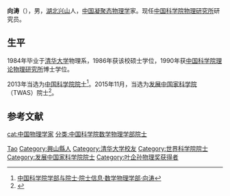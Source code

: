 {{Otheruses|other=名为向涛的其他人物|向涛}}
{{Infobox person
| 姓名     = 向涛
| 图像     = 
| 图像说明 = 
| 出生日期 = {{birth date and age|1963|4|12}}
| 出生地   = [[湖北省|湖北省]][[兴山县|兴山县]]
| 死亡日期 = 
| 死亡地   = 
| 国籍       = {{PRC}}
| 籍贯       = 
| 别名     = 
| 知名于   = 
| 职业     = 凝聚态理论研究
| 母校 = [[清华大学|清华大学]]
}}

'''向涛'''（{{bd|1963年|4月12日||}}），男，[[湖北|湖北]][[兴山县|兴山]]人，[[中华人民共和国|中国]][[凝聚态物理学|凝聚态物理学]]家。现任[[中国科学院物理研究所|中国科学院物理研究所]]研究员。

== 生平 ==
1984年毕业于[[清华大学|清华大学]]物理系，1986年获该校硕士学位，1990年获[[中国科学院理论物理研究所|中国科学院理论物理研究所]]博士学位。

2013年当选为[[中国科学院院士|中国科学院院士]]<ref>[http://sourcedb.cas.cn/sourcedb_ad_cas/zw2/ysxx_xxbwz/sxwlxb/201312/t20131219_4001989.html/ 中国科学院学部与院士·院士信息·数学物理学部·向涛]{{dead link|date=2017年12月 |bot=InternetArchiveBot |fix-attempted=yes }}</ref>。2015年11月，当选为[[发展中国家科学院|发展中国家科学院]]（TWAS）院士<ref>{{cite news|title=12位中国大陆科学家当选TWAS院士|url=http://news.sciencenet.cn/htmlnews/2015/11/332328.shtm|accessdate=2015-11-23|newspaper=科学网|archive-date=2015-11-24|archive-url=https://web.archive.org/web/20151124074216/http://news.sciencenet.cn/htmlnews/2015/11/332328.shtm|dead-url=no}}</ref>。

== 参考文献 ==
{{reflist}}

{{中国科学家小作品}}
{{中国科学院数学物理学部院士}}

{{Authority control}}
{{DEFAULTSORT:Xiang tao}}
[[Category:向姓|Tao]]
[[Category:興山縣人|Category:興山縣人]]
[[cat:中国物理学家|cat:中国物理学家]]
[[Category:清华大学校友|Category:清华大学校友]]
[[分类:中国科学院数学物理学部院士|分类:中国科学院数学物理学部院士]]
[[Category:世界科学院院士|Category:世界科学院院士]]
[[Category:发展中国家科学院院士|Category:发展中国家科学院院士]]
[[Category:叶企孙物理奖获得者|Category:叶企孙物理奖获得者]]